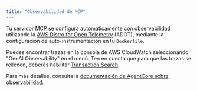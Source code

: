 ```yaml
---
title: "Observabilidad de MCP"
---
```




Tu servidor MCP se configura automáticamente con observabilidad utilizando la [AWS Distro for Open Telemetry](https://aws.amazon.com/otel/) (ADOT), mediante la configuración de auto-instrumentación en tu `Dockerfile`.

Puedes encontrar trazas en la consola de AWS CloudWatch seleccionando "GenAI Observability" en el menú. Ten en cuenta que para que las trazas se rellenen, deberás habilitar [Transaction Search](https://docs.aws.amazon.com/AmazonCloudWatch/latest/monitoring/CloudWatch-Transaction-Search.html).

Para más detalles, consulta la [documentación de AgentCore sobre observabilidad](https://docs.aws.amazon.com/bedrock-agentcore/latest/devguide/observability-configure.html).